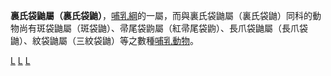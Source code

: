 {{Unreferenced|time=2019-04-10T10:09:38+00:00}}
{{Automatic taxobox
| taxon = Ningaui
| authority = Archer, 1975
}}
'''裏氏袋鼬屬（裏氏袋鼬）'''，[[哺乳綱|哺乳綱]]的一屬，而與裏氏袋鼬屬（裏氏袋鼬）同科的動物尚有斑袋鼬屬（斑袋鼬）、帚尾袋鼩屬（紅帚尾袋鼩）、長爪袋鼬屬（長爪袋鼬）、紋袋鼬屬（三紋袋鼬）等之數種[[哺乳動物|哺乳動物]]。

{{Agreodontia}}
{{Taxonbar|from=Q1754405}}

[[Category:里氏袋鼬属|L]]
[[Category:袋鼬科|L]]
[[Category:1975年描述的分类群|L]]


{{Mammal-stub}}
